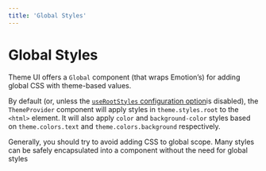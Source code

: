 ```yaml
---
title: 'Global Styles'
---
```


# Global Styles

Theme UI offers a `Global` component (that wraps Emotion’s) for adding global
CSS with theme-based values.

By default (or, unless the
[`useRootStyles` configuration option](/theming#configuration-flags)is
disabled), the `ThemeProvider` component will apply styles in
`theme.styles.root` to the `<html>` element. It will also apply `color` and
`background-color` styles based on `theme.colors.text` and
`theme.colors.background` respectively.

<Note>
  Generally, you should try to avoid adding CSS to global scope. Many styles can
  be safely encapsulated into a component without the need for global styles